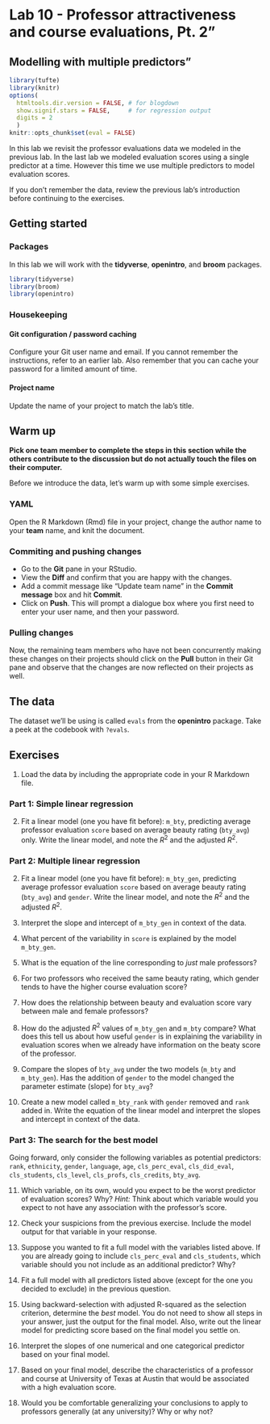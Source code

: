 # Lab 10 - Professor attractiveness and course evaluations, Pt. 2"
## Modelling with multiple predictors"


```r
library(tufte)
library(knitr)
options(
  htmltools.dir.version = FALSE, # for blogdown
  show.signif.stars = FALSE,     # for regression output
  digits = 2
  )
knitr::opts_chunk$set(eval = FALSE)
```

In this lab we revisit the professor evaluations data we modeled in the previous lab. In the last lab we modeled evaluation scores using a single predictor at a time. However this time we use multiple predictors to model evaluation scores.

If you don't remember the data, review the previous lab's introduction before continuing to the exercises.

## Getting started

### Packages

In this lab we will work with the **tidyverse**, **openintro**, and **broom** packages.

```r
library(tidyverse) 
library(broom)
library(openintro)
```

### Housekeeping

#### Git configuration / password caching

Configure your Git user name and email. If you cannot remember the instructions, refer to an earlier lab. Also remember that you can cache your password for a limited amount of time.

#### Project name

Update the name of your project to match the lab's title.

## Warm up

**Pick one team member to complete the steps in this section while the others contribute to the discussion but do not actually touch the files on their computer.**

Before we introduce the data, let's warm up with some simple exercises.

### YAML

Open the R Markdown (Rmd) file in your project, change the author name to your **team** name, and knit the document.

### Commiting and pushing changes

- Go to the **Git** pane in your RStudio. 
- View the **Diff** and confirm that you are happy with the changes.
- Add a commit message like "Update team name" in the **Commit message** box and hit **Commit**.
- Click on **Push**. This will prompt a dialogue box where you first need to enter your user name, and then your password.

### Pulling changes

Now, the remaining team members who have not been concurrently making these changes on their projects should click on the **Pull** button in their Git pane and observe that the changes are now reflected on their projects as well.

## The data

The dataset we'll be using is called `evals` from the **openintro** package. Take a peek at the codebook with `?evals`.

## Exercises

1. Load the data by including the appropriate code in your R Markdown file.

### Part 1: Simple linear regression

2. Fit a linear model (one you have fit before): `m_bty`, predicting average
   professor evaluation `score` based on average beauty rating (`bty_avg`) only. Write the 
   linear model, and note the $R^2$ and the adjusted $R^2$.

### Part 2: Multiple linear regression

2. Fit a linear model (one you have fit before): `m_bty_gen`, predicting average
   professor evaluation `score` based on average beauty rating (`bty_avg`) and `gender`. 
   Write the linear model, and note the $R^2$ and the adjusted $R^2$.
   
3. Interpret the slope and intercept of `m_bty_gen` in context of the data.

4. What percent of the variability in `score` is explained by the model `m_bty_gen`.

5.  What is the equation of the line corresponding to *just* male professors?
    
6.  For two professors who received the same beauty rating, which gender tends 
    to have the higher course evaluation score?
    
7. How does the relationship between beauty and evaluation score
    vary between male and female professors?
    
8. How do the adjusted $R^2$ values of `m_bty_gen` and `m_bty` compare? What does this tell us 
   about how useful `gender` is in explaining the variability in evaluation scores when we 
   already have information on the beaty score of the professor.

9. Compare the slopes of `bty_avg` under the two models (`m_bty` and `m_bty_gen`). Has the 
   addition of `gender` to the model changed the parameter estimate (slope) for `bty_avg`?
    
10. Create a new model called `m_bty_rank` with `gender` removed and `rank` 
    added in. Write the equation of the linear model and interpret the slopes and intercept 
    in context of the data. 

### Part 3: The search for the best model

Going forward, only consider the following variables as potential predictors: `rank`, 
`ethnicity`, `gender`, `language`, `age`, `cls_perc_eval`, `cls_did_eval`, `cls_students`, 
`cls_level`, `cls_profs`, `cls_credits`, `bty_avg`.

11. Which variable, on its own, would you expect to be the worst predictor of 
    evaluation scores? Why? *Hint:* Think about which variable would you 
    expect to not have any association with the professor's score.

12. Check your suspicions from the previous exercise. Include the model output
    for that variable in your response.
    
13. Suppose you wanted to fit a full model with the variables listed above. If 
    you are already going to include `cls_perc_eval` and `cls_students`, which variable 
    should you not include as an additional predictor? Why?

14. Fit a full model with all predictors listed above (except for the one you decided to 
    exclude) in the previous question.

15. Using backward-selection with adjusted R-squared as the selection 
    criterion, determine the *best* model. You do not need to show all 
    steps in your answer, just the output for the final model. Also, 
    write out the linear model for predicting score based on the final 
    model you settle on.

16. Interpret the slopes of one numerical and one categorical predictor based on your final model.

17. Based on your final model, describe the characteristics of a professor and 
    course at University of Texas at Austin that would be associated with a high
    evaluation score.

18. Would you be comfortable generalizing your conclusions to apply to professors
    generally (at any university)? Why or why not?
    
